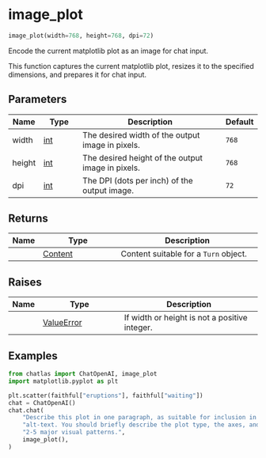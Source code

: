# image_plot { #chatlas.image_plot }

```python
image_plot(width=768, height=768, dpi=72)
```

Encode the current matplotlib plot as an image for chat input.

This function captures the current matplotlib plot, resizes it to the specified
dimensions, and prepares it for chat input.

## Parameters {.doc-section .doc-section-parameters}

| Name   | Type         | Description                                       | Default   |
|--------|--------------|---------------------------------------------------|-----------|
| width  | [int](`int`) | The desired width of the output image in pixels.  | `768`     |
| height | [int](`int`) | The desired height of the output image in pixels. | `768`     |
| dpi    | [int](`int`) | The DPI (dots per inch) of the output image.      | `72`      |

## Returns {.doc-section .doc-section-returns}

| Name   | Type                 | Description                           |
|--------|----------------------|---------------------------------------|
|        | [Content](`Content`) | Content suitable for a `Turn` object. |

## Raises {.doc-section .doc-section-raises}

| Name   | Type                       | Description                                   |
|--------|----------------------------|-----------------------------------------------|
|        | [ValueError](`ValueError`) | If width or height is not a positive integer. |

## Examples {.doc-section .doc-section-examples}

```python
from chatlas import ChatOpenAI, image_plot
import matplotlib.pyplot as plt

plt.scatter(faithful["eruptions"], faithful["waiting"])
chat = ChatOpenAI()
chat.chat(
    "Describe this plot in one paragraph, as suitable for inclusion in "
    "alt-text. You should briefly describe the plot type, the axes, and "
    "2-5 major visual patterns.",
    image_plot(),
)
```